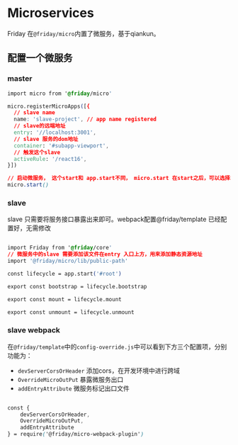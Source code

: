 
<Meta title="Overview/Microservices" />

# Microservices

Friday 在`@friday/micro`内置了微服务，基于qiankun。


## 配置一个微服务

### master 

```css dark
import micro from '@friday/micro'

micro.registerMicroApps([{
  // slave name
  name: 'slave-project', // app name registered
  // slave的远端地址
  entry: '//localhost:3001',
  // slave 服务的dom地址
  container: '#subapp-viewport',
  // 触发这个slave
  activeRule: '/react16',
}])

// 启动微服务， 这个start和 app.start不同， micro.start 在start之后，可以选择场景触发。
micro.start()

```

###  slave

slave 只需要将服务接口暴露出来即可。webpack配置@friday/template 已经配置好，无需修改

```css dark

import Friday from '@friday/core'
// 微服务中的slave 需要添加该文件在entry 入口上方，用来添加静态资源地址
import '@friday/micro/lib/public-path'

const lifecycle = app.start('#root')

export const bootstrap = lifecycle.bootstrap

export const mount = lifecycle.mount

export const unmount = lifecycle.unmount

```

### slave webpack 

在`@friday/template`中的`config-override.js`中可以看到下方三个配置项，分别功能为：

- `devServerCorsOrHeader` 添加cors，在开发环境中进行跨域
- `OverrideMicroOutPut`  暴露微服务出口
- `addEntryAttribute` 微服务标记出口文件

```css dark

const { 
	devServerCorsOrHeader, 
	OverrideMicroOutPut, 
	addEntryAttribute  
} = require('@friday/micro-webpack-plugin')


```







